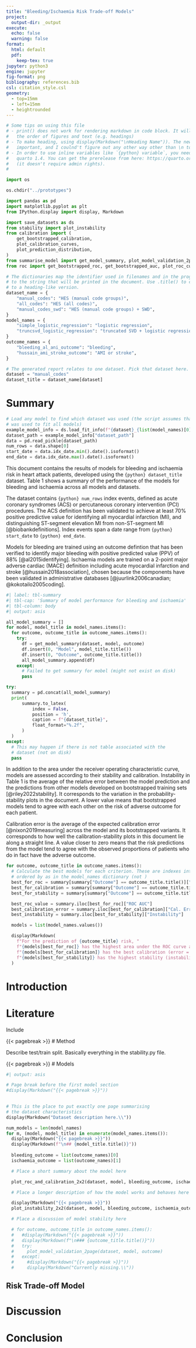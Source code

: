 ```yaml
---
title: "Bleeding/Ischaemia Risk Trade-off Models"
project:
  output-dir: _output
execute:
  echo: false
  warning: false
format:
  html: default
  pdf:
    keep-tex: true
jupyter: python3
engine: jupyter
fig-format: png
bibliography: references.bib
csl: citation_style.csl
geometry:
  - top=15mm
  - left=15mm
  - heightrounded
---
```


```python
# Some tips on using this file
# - print() does not work for rendering markdown in code block. It will mess up
#   the order of figures and text (e.g. headings)
# - To make heading, using display(Markdown("\nHeading Name")). The newline is
#   important, and I coulnd't figure out any other way other than \n to add it.
# - In order to use inline variables like `{python} variable`, you need at least 
#   quarto 1.4. You can get the prerelease from here: https://quarto.org/docs/download/prerelease
#   (it doesn't require admin rights).
#   

import os

os.chdir("../prototypes")

import pandas as pd
import matplotlib.pyplot as plt
from IPython.display import display, Markdown

import save_datasets as ds
from stability import plot_instability
from calibration import (
    get_bootstrapped_calibration,
    plot_calibration_curves,
    plot_prediction_distribution,
)
from summarise_model import get_model_summary, plot_model_validation_2page, plot_roc_and_calibration_2x2, plot_instability_2x2
from roc import get_bootstrapped_roc, get_bootstrapped_auc, plot_roc_curves

# The dictionaries map the identifier used in filenames and in the program
# to the string that will be printed in the document. Use .title() to convert
# to a heading-like version.
dataset_name = {
    "manual_codes": "HES (manual code groups)",
    "all_codes": "HES (all codes)",
    "manual_codes_swd": "HES (manual code groups) + SWD",
}
model_names = {
    "simple_logistic_regression": "logistic regression",
    "truncsvd_logistic_regression": "truncated SVD + logistic regression",
}
outcome_names = {
    "bleeding_al_ani_outcome": "bleeding",
    "hussain_ami_stroke_outcome": "AMI or stroke",
}

# The generated report relates to one dataset. Pick that dataset here.
dataset = "manual_codes"
dataset_title = dataset_name[dataset]
```

# Summary

```python
# Load any model to find which dataset was used (the script assumes that the same dataset
# was used to fit all models)
example_model_info = ds.load_fit_info(f"{dataset}_{list(model_names)[0]}_{list(outcome_names)[0]}")
dataset_path = example_model_info["dataset_path"]
data = pd.read_pickle(dataset_path)
num_rows = data.shape[0]
start_date = data.idx_date.min().date().isoformat()
end_date = data.idx_date.max().date().isoformat()
```

This document contains the results of models for bleeding and ischaemia risk in heart attack patients, developed using the `{python} dataset_title` dataset. Table 1 shows a summary of the performance of the models for bleeding and ischaemia across all models and datasets. 

The dataset contains `{python} num_rows` index events, defined as acute coronary syndromes (ACS) or percutaneous coronary intervention (PCI) procedures. The ACS definition has been validated to achieve at least 70% positive predictive value for identifying all myocardial infarction (MI), and distinguishing ST-segment elevation MI from non-ST-segment MI [@biobankdefinitions]. Index events span a date range from `{python} start_date` to `{python} end_date`.

Models for bleeding are trained using an outcome defintion that has been verified to identify major bleeding with positive predicted value (PPV) of 88% [@al2015identifying]. Ischaemia models are trained on a 2-point major adverse cardiac (MACE) definition including acute myocardial infarction and stroke [@hussain2018association], chosen because the components have been validated in administrative databases [@juurlink2006canadian; @kokotailo2005coding].

```python
#| label: tbl-summary
#| tbl-cap: 'Summary of model performance for bleeding and ischaemia'
#| tbl-column: body
#| output: asis

all_model_summary = []
for model, model_title in model_names.items():
  for outcome, outcome_title in outcome_names.items():
    try:
      df = get_model_summary(dataset, model, outcome)
      df.insert(0, "Model", model_title.title())
      df.insert(0, "Outcome", outcome_title.title())
      all_model_summary.append(df)
    except:
      # Failed to get summary for mobel (might not exist on disk)
      pass

try:
  summary = pd.concat(all_model_summary)
  print(
      summary.to_latex(
          index = False,
          position = 'h',
          caption = f"{dataset_title}",
          float_format="%.2f",
      )
  )
except:
  # This may happen if there is not table associated with the
  # dataset (not on disk)
  pass
```

In addition to the area under the receiver operating characteristic curve, models are assessed according to their stability and calibration. Instability in Table 1 is the average of the relative error between the model prediction and the predictions from other models developed on bootstrapped training sets [@riley2022stability]. It corresponds to the variation in the probability-stability plots in the document. A lower value means that bootstrapped models tend to agree with each other on the risk of adverse outcome for each patient. 

Calibration error is the average of the expected calibration error [@nixon2019measuring] across the model and its bootstrapped variants. It corresponds to how well the calibration-stability plots in this document lie along a straight line. A value closer to zero means that the risk predictions from the model tend to agree with the observed proportions of patients who do in fact have the adverse outcome.

```python
for outcome, outcome_title in outcome_names.items():
  # Calculate the best models for each criterion. These are indexes into the models
  # ordered by as in the model_names dictionary (not )
  best_for_roc = summary[summary["Outcome"] == outcome_title.title()]["ROC AUC"].idxmax()
  best_for_calibration = summary[summary["Outcome"] == outcome_title.title()]["Cal. Error"].idxmin()
  best_for_stability = summary[summary["Outcome"] == outcome_title.title()]["Instability"].idxmin()

  best_roc_value = summary.iloc[best_for_roc]["ROC AUC"]
  best_calibration_error = summary.iloc[best_for_calibration]["Cal. Error"]
  best_instability = summary.iloc[best_for_stability]["Instability"]

  models = list(model_names.values())

  display(Markdown(
    f"For the prediction of {outcome_title} risk, "
    f"{models[best_for_roc]} has the highest area under the ROC curve at {best_roc_value:.3f}, "
    f"{models[best_for_calibration]} has the best calibration (error = {best_calibration_error:.3f}), and "
    f"{models[best_for_stability]} has the highest stability (instability = {best_instability:.3f}).")
  )
```

# Introduction



# Literature

Include

{{< pagebreak >}}
# Method

Describe test/train split. Basically everything in the stability.py file. 

{{< pagebreak >}}
# Models

```python
#| output: asis

# Page break before the first model section
#display(Markdown("{{< pagebreak >}}"))

  
# This is the place to put exactly one page summarising
# the dataset characteristics
display(Markdown("Dataset description here.\\"))

num_models = len(model_names)
for m, (model, model_title) in enumerate(model_names.items()):
  display(Markdown("{{< pagebreak >}}"))
  display(Markdown(f"\n## {model_title.title()}"))
  
  bleeding_outcome = list(outcome_names)[0]
  ischaemia_outcome = list(outcome_names)[1]

  # Place a short summary about the model here

  plot_roc_and_calibration_2x2(dataset, model, bleeding_outcome, ischaemia_outcome)

  # Place a longer description of how the model works and behaves here

  display(Markdown("{{< pagebreak >}}"))
  plot_instability_2x2(dataset, model, bleeding_outcome, ischaemia_outcome)

  # Place a discussion of model stability here

  # for outcome, outcome_title in outcome_names.items():
  #   #display(Markdown("{{< pagebreak >}}"))
  #   display(Markdown(f"\n### {outcome_title.title()}"))
  #   try:
  #     plot_model_validation_2page(dataset, model, outcome)
  #   except:
  #     #display(Markdown("{{< pagebreak >}}"))
  #     display(Markdown("Currently missing.\\"))
```

## Risk Trade-off Model

# Discussion

# Conclusion